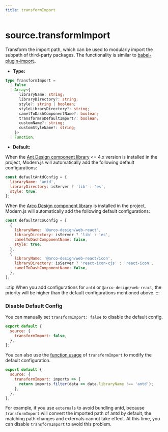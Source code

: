 ```yaml
---
title: transformImport
---
```


# source.transformImport

Transform the import path, which can be used to modularly import the subpath of third-party packages. The functionality is similar to [babel-plugin-import](https://www.npmjs.com/package/babel-plugin-import)。

- **Type:**

```ts
type TransformImport =
  | false
  | Array<{
      libraryName: string;
      libraryDirectory?: string;
      style?: string | boolean;
      styleLibraryDirectory?: string;
      camelToDashComponentName?: boolean;
      transformToDefaultImport?: boolean;
      customName?: string;
      customStyleName?: string;
    }>
  | Function;
```

- **Default:**

When the [Ant Design component library](https://www.npmjs.com/package/antd) &lt;= 4.x version is installed in the project, Modern.js will automatically add the following default configurations:

```js
const defaultAntdConfig = {
  libraryName: 'antd',
  libraryDirectory: isServer ? 'lib' : 'es',
  style: true,
};
```

When the [Arco Design component library](https://www.npmjs.com/package/@arco-design/web-react) is installed in the project, Modern.js will automatically add the following default configurations:

```js
const defaultArcoConfig = [
  {
    libraryName: '@arco-design/web-react',
    libraryDirectory: isServer ? 'lib' : 'es',
    camelToDashComponentName: false,
    style: true,
  },
  {
    libraryName: '@arco-design/web-react/icon',
    libraryDirectory: isServer ? 'react-icon-cjs' : 'react-icon',
    camelToDashComponentName: false,
  },
];
```

:::tip
When you add configurations for `antd` or `@arco-design/web-react`, the priority will be higher than the default configurations mentioned above.
:::


<RsbuildConfig configName="source.transformImport" />

### Disable Default Config

You can manually set `transformImport: false` to disable the default config.

```js
export default {
  source: {
    transformImport: false,
  },
};
```

You can also use the [function usage](https://rsbuild.rs/config/source/transform-import#function-type) of `transformImport` to modify the default configuration.

```js
export default {
  source: {
    transformImport: imports => {
      return imports.filter(data => data.libraryName !== 'antd');
    },
  },
};
```

For example, if you use `externals` to avoid bundling antd, because `transformImport` will convert the imported path of antd by default, the matching path changes and externals cannot take effect. At this time, you can disable `transformImport` to avoid this problem.
